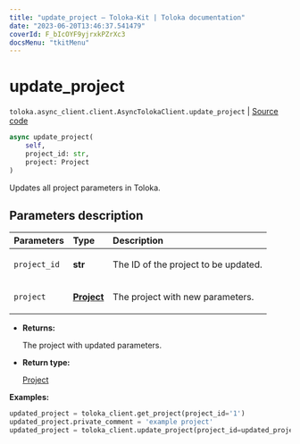 ```yaml
---
title: "update_project — Toloka-Kit | Toloka documentation"
date: "2023-06-20T13:46:37.541479"
coverId: F_bIcOYF9yjrxkPZrXc3
docsMenu: "tkitMenu"
---
```


# update_project

`toloka.async_client.client.AsyncTolokaClient.update_project` | [Source code](https://github.com/Toloka/toloka-kit/blob/v1.2.0/src/async_client/client.py#L0)

```python
async update_project(
    self,
    project_id: str,
    project: Project
)
```

Updates all project parameters in Toloka.

## Parameters description

| Parameters | Type | Description |
| :----------| :----| :-----------|
`project_id`|**str**|<p>The ID of the project to be updated.</p>
`project`|**[Project](/docs/toloka-kit/reference/toloka.client.project.Project)**|<p>The project with new parameters.</p>

* **Returns:**

  The project with updated parameters.

* **Return type:**

  [Project](/docs/toloka-kit/reference/toloka.client.project.Project)

**Examples:**

```python
updated_project = toloka_client.get_project(project_id='1')
updated_project.private_comment = 'example project'
updated_project = toloka_client.update_project(project_id=updated_project.id, project=updated_project)
```